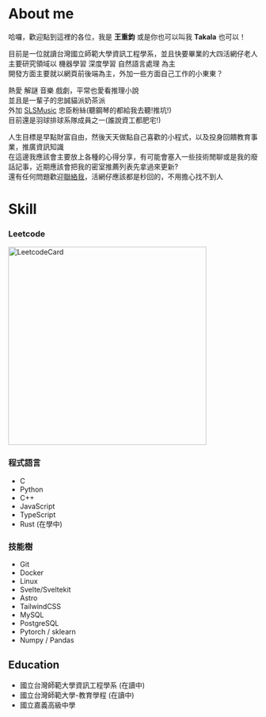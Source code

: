 

# About me
哈囉，歡迎點到這裡的各位，我是 **王重鈞** 或是你也可以叫我 **Takala** 也可以！

目前是一位就讀台灣國立師範大學資訊工程學系，並且快要畢業的大四活網仔老人  
主要研究領域以 機器學習 深度學習 自然語言處理 為主  
開發方面主要就以網頁前後端為主，外加一些方面自己工作的小東東？

熱愛 解謎 音樂 戲劇，平常也愛看推理小說  
並且是一輩子的忠誠貓派奶茶派  
外加 [SLSMusic](https://www.youtube.com/@SLSMusic) 忠臣粉絲(聽鋼琴的都給我去聽!推坑!)  
目前還是羽球排球系隊成員之一(誰說資工都肥宅!)

人生目標是早點財富自由，然後天天做點自己喜歡的小程式，以及投身回饋教育事業，推廣資訊知識  
在這邊我應該會主要放上各種的心得分享，有可能會塞入一些技術閒聊或是我的廢話記事，近期應該會把我的密室推薦列表先拿過來更新?  
還有任何問題歡迎[聯絡我](ccwangtakala@gmail.com)，活網仔應該都是秒回的，不用擔心找不到人

# Skill

### Leetcode
<img src={leetcode_card.src} alt="LeetcodeCard" width="400"/>

### 程式語言
- C
- Python
- C++
- JavaScript
- TypeScript
- Rust (在學中)
### 技能樹
- Git
- Docker
- Linux
- Svelte/Sveltekit
- Astro
- TailwindCSS
- MySQL
- PostgreSQL
- Pytorch / sklearn
- Numpy / Pandas    

## Education

- 國立台灣師範大學資訊工程學系 (在讀中)
- 國立台灣師範大學-教育學程 (在讀中)
- 國立嘉義高級中學
